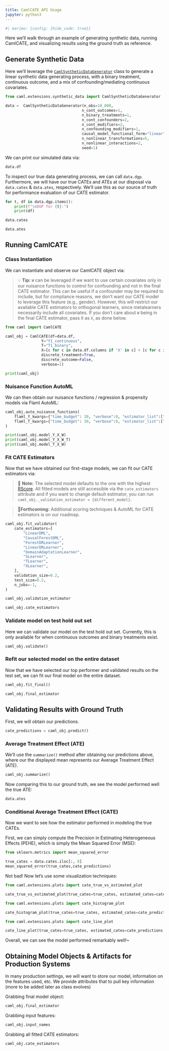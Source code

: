 ```yaml
---
title: CamlCATE API Usage
jupyter: python3
---
```


```python
#| marimo: {config: {hide_code: true}}
```


Here we'll walk through an example of generating synthetic data, running CamlCATE, and visualizing results using the ground truth as reference.


## Generate Synthetic Data

Here we'll leverage the [`CamlSyntheticDataGenerator`](../04_Reference/CamlSyntheticDataGenerator.qmd) class to generate a linear synthetic data generating process, with a binary treatment, continuous outcome, and a mix of confounding/mediating continuous covariates.

```python
from caml.extensions.synthetic_data import CamlSyntheticDataGenerator

data =  CamlSyntheticDataGenerator(n_obs=10_000,
                                  n_cont_outcomes=1,
                                  n_binary_treatments=1,
                                  n_cont_confounders=2,
                                  n_cont_modifiers=2,
                                  n_confounding_modifiers=1,
                                  causal_model_functional_form="linear",
                                  n_nonlinear_transformations=5,
                                  n_nonlinear_interactions=2,
                                  seed=1)
```

We can print our simulated data via:

```python
data.df
```

To inspect our true data generating process, we can call `data.dgp`. Furthermore, we will have our true CATEs and ATEs at our disposal via `data.cates` & `data.ates`, respectively. We'll use this as our source of truth for performance evaluation of our CATE estimator.

```python
for t, df in data.dgp.items():
    print(f"\nDGP for {t}:")
    print(df)
```

```python
data.cates
```

```python
data.ates
```

## Running CamlCATE

### Class Instantiation

We can instantiate and observe our CamlCATE object via:

> 💡 **Tip:** `W` can be leveraged if we want to use certain covariates only in our nuisance functions to control for confounding and not in the final CATE estimator. This can be useful if a confounder may be required to include, but for compliance reasons, we don't want our CATE model to leverage this feature (e.g., gender). However, this will restrict our available CATE estimators to orthogonal learners, since metalearners necessarily include all covariates. If you don't care about `W` being in the final CATE estimator, pass it as `X`, as done below.

```python
from caml import CamlCATE

caml_obj = CamlCATE(df=data.df,
                Y="Y1_continuous",
                T="T1_binary",
                X=[c for c in data.df.columns if 'X' in c] + [c for c in data.df.columns if 'W' in c],
                discrete_treatment=True,
                discrete_outcome=False,
                verbose=1)
```

```python
print(caml_obj)
```

### Nuisance Function AutoML

We can then obtain our nuisance functions / regression & propensity models via Flaml AutoML:

```python
caml_obj.auto_nuisance_functions(
    flaml_Y_kwargs={"time_budget": 30, "verbose":0, "estimator_list":["rf", "extra_tree", "xgb_limitdepth"]},
    flaml_T_kwargs={"time_budget": 30, "verbose":0, "estimator_list":["rf", "extra_tree", "xgb_limitdepth"]},
)
```

```python
print(caml_obj.model_Y_X_W)
print(caml_obj.model_Y_X_W_T)
print(caml_obj.model_T_X_W)
```

### Fit CATE Estimators

Now that we have obtained our first-stage models, we can fit our CATE estimators via:

> 📝 **Note:** The selected model defaults to the one with the highest [RScore](https://econml.azurewebsites.net/_autosummary/econml.score.RScorer.html#econml.score.RScorer). All fitted models are still accessible via the `cate_estimators` attribute and if you want to change default estimator, you can run `caml_obj._validation_estimator = {different_model}`.

> 🚀**Forthcoming:** Additional scoring techniques & AutoML for CATE estimators is on our roadmap.

```python
caml_obj.fit_validator(
    cate_estimators=[
        "LinearDML",
        "CausalForestDML",
        "ForestDRLearner",
        "LinearDRLearner",
        "DomainAdaptationLearner",
        "SLearner",
        "TLearner",
        "XLearner",
    ],
    validation_size=0.2,
    test_size=0.2,
    n_jobs=-1,
)
```

```python
caml_obj.validation_estimator
```

```python
caml_obj.cate_estimators
```

### Validate model on test hold out set

Here we can validate our model on the test hold out set. Currently, this is only available for when continuous outcomes and binary treatments exist.

```python
caml_obj.validate()
```

### Refit our selected model on the entire dataset

Now that we have selected our top performer and validated results on the test set, we can fit our final model on the entire dataset.

```python
caml_obj.fit_final()
```

```python
caml_obj.final_estimator
```

## Validating Results with Ground Truth

First, we will obtain our predictions.

```python
cate_predictions = caml_obj.predict()
```

### Average Treatment Effect (ATE)

We'll use the `summarize()` method after obtaining our predictions above, where our the displayed mean represents our Average Treatment Effect (ATE).

```python
caml_obj.summarize()
```

Now comparing this to our ground truth, we see the model performed well the true ATE:

```python
data.ates
```

### Conditional Average Treatment Effect (CATE)

Now we want to see how the estimator performed in modeling the true CATEs.

First, we can simply compute the Precision in Estimating Heterogeneous Effects (PEHE), which is simply the Mean Squared Error (MSE):

```python
from sklearn.metrics import mean_squared_error

true_cates = data.cates.iloc[:, 0]
mean_squared_error(true_cates,cate_predictions)
```

Not bad! Now let's use some visualization techniques:

```python
from caml.extensions.plots import cate_true_vs_estimated_plot

cate_true_vs_estimated_plot(true_cates=true_cates, estimated_cates=cate_predictions)
```

```python
from caml.extensions.plots import cate_histogram_plot

cate_histogram_plot(true_cates=true_cates, estimated_cates=cate_predictions)
```

```python
from caml.extensions.plots import cate_line_plot

cate_line_plot(true_cates=true_cates, estimated_cates=cate_predictions, window=20)
```

Overall, we can see the model performed remarkably well!~

## Obtaining Model Objects & Artifacts for Production Systems

In many production settings, we will want to store our model, information on the features used, etc. We provide attributes that to pull key information (more to be added later as class evolves)

Grabbing final model object:

```python
caml_obj.final_estimator
```

Grabbing input features:

```python
caml_obj.input_names
```

Grabbing all fitted CATE estimators:

```python
caml_obj.cate_estimators
```



